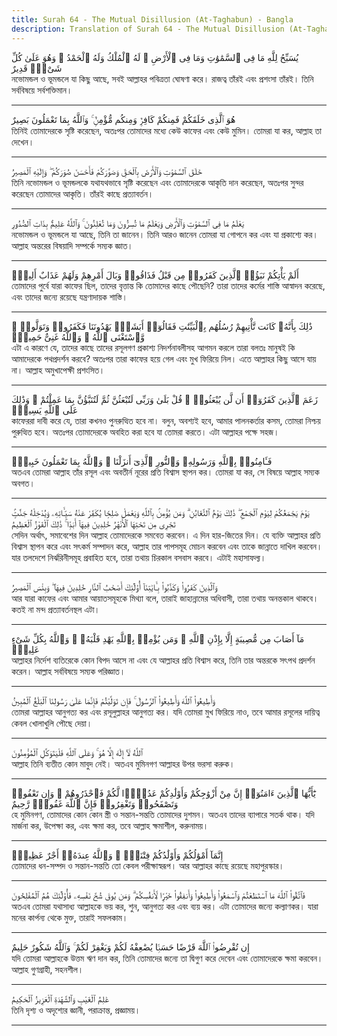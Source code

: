 ```yaml
---
title: Surah 64 - The Mutual Disillusion (At-Taghabun) - Bangla
description: Translation of Surah 64 - The Mutual Disillusion (At-Taghabun) in Bangla
---
```





<Aside type="quran" title="1">
يُسَبِّحُ لِلَّهِ مَا فِى ٱلسَّمَٰوَٰتِ وَمَا فِى ٱلْأَرْضِ ۖ لَهُ ٱلْمُلْكُ وَلَهُ ٱلْحَمْدُ ۖ وَهُوَ عَلَىٰ كُلِّ شَىْءٍۢ قَدِيرٌ
</Aside>

<Aside type="reference" title="1">
নভোমন্ডল ও ভূমন্ডলে যা কিছু আছে, সবই আল্লাহর পবিত্রতা ঘোষণা করে। রাজত্ব তাঁরই এবং প্রশংসা তাঁরই। তিনি সর্ববিষয়ে সর্বশক্তিমান।
</Aside>

---

<Aside type="quran" title="2">
هُوَ ٱلَّذِى خَلَقَكُمْ فَمِنكُمْ كَافِرٌۭ وَمِنكُم مُّؤْمِنٌۭ ۚ وَٱللَّهُ بِمَا تَعْمَلُونَ بَصِيرٌ
</Aside>

<Aside type="reference" title="2">
তিনিই তোমাদেরকে সৃষ্টি করেছেন, অতঃপর তোমাদের মধ্যে কেউ কাফের এবং কেউ মুমিন। তোমরা যা কর, আল্লাহ তা দেখেন।
</Aside>

---

<Aside type="quran" title="3">
خَلَقَ ٱلسَّمَٰوَٰتِ وَٱلْأَرْضَ بِٱلْحَقِّ وَصَوَّرَكُمْ فَأَحْسَنَ صُوَرَكُمْ ۖ وَإِلَيْهِ ٱلْمَصِيرُ
</Aside>

<Aside type="reference" title="3">
তিনি নভোমন্ডল ও ভূমন্ডলকে যথাযথভাবে সৃষ্টি করেছেন এবং তোমাদেরকে আকৃতি দান করেছেন, অতঃপর সুন্দর করেছেন তোমাদের আকৃতি। তাঁরই কাছে প্রত্যাবর্তন।
</Aside>

---

<Aside type="quran" title="4">
يَعْلَمُ مَا فِى ٱلسَّمَٰوَٰتِ وَٱلْأَرْضِ وَيَعْلَمُ مَا تُسِرُّونَ وَمَا تُعْلِنُونَ ۚ وَٱللَّهُ عَلِيمٌۢ بِذَاتِ ٱلصُّدُورِ
</Aside>

<Aside type="reference" title="4">
নভোমন্ডল ও ভূমন্ডলে যা আছে, তিনি তা জানেন। তিনি আরও জানেন তোমরা যা গোপনে কর এবং যা প্রকাশ্যে কর। আল্লাহ অন্তরের বিষয়াদি সম্পর্কে সম্যক জ্ঞাত।
</Aside>

---

<Aside type="quran" title="5">
أَلَمْ يَأْتِكُمْ نَبَؤُا۟ ٱلَّذِينَ كَفَرُوا۟ مِن قَبْلُ فَذَاقُوا۟ وَبَالَ أَمْرِهِمْ وَلَهُمْ عَذَابٌ أَلِيمٌۭ
</Aside>

<Aside type="reference" title="5">
তোমাদের পুর্বে যারা কাফের ছিল, তাদের বৃত্তান্ত কি তোমাদের কাছে পৌছেনি? তারা তাদের কর্মের শাস্তি আস্বাদন করেছে, এবং তাদের জন্যে রয়েছে যন্ত্রণাদায়ক শাস্তি।
</Aside>

---

<Aside type="quran" title="6">
ذَٰلِكَ بِأَنَّهُۥ كَانَت تَّأْتِيهِمْ رُسُلُهُم بِٱلْبَيِّنَٰتِ فَقَالُوٓا۟ أَبَشَرٌۭ يَهْدُونَنَا فَكَفَرُوا۟ وَتَوَلَّوا۟ ۚ وَّٱسْتَغْنَى ٱللَّهُ ۚ وَٱللَّهُ غَنِىٌّ حَمِيدٌۭ
</Aside>

<Aside type="reference" title="6">
এটা এ কারণে যে, তাদের কাছে তাদের রসূলগণ প্রকাশ্য নিদর্শনাবলীসহ আগমন করলে তারা বলতঃ মানুষই কি আমাদেরকে পথপ্রদর্শন করবে? অতঃপর তারা কাফের হয়ে গেল এবং মুখ ফিরিয়ে নিল। এতে আল্লাহর কিছু আসে যায় না। আল্লাহ অমুখাপেক্ষী প্রশংসিত।
</Aside>

---

<Aside type="quran" title="7">
زَعَمَ ٱلَّذِينَ كَفَرُوٓا۟ أَن لَّن يُبْعَثُوا۟ ۚ قُلْ بَلَىٰ وَرَبِّى لَتُبْعَثُنَّ ثُمَّ لَتُنَبَّؤُنَّ بِمَا عَمِلْتُمْ ۚ وَذَٰلِكَ عَلَى ٱللَّهِ يَسِيرٌۭ
</Aside>

<Aside type="reference" title="7">
কাফেররা দাবী করে যে, তারা কখনও পুনরুত্থিত হবে না। বলুন, অবশ্যই হবে, আমার পালনকর্তার কসম, তোমরা নিশ্চয় পুরুত্থিত হবে। অতঃপর তোমাদেরকে অবহিত করা হবে যা তোমরা করতে। এটা আল্লাহর পক্ষে সহজ।
</Aside>

---

<Aside type="quran" title="8">
فَـَٔامِنُوا۟ بِٱللَّهِ وَرَسُولِهِۦ وَٱلنُّورِ ٱلَّذِىٓ أَنزَلْنَا ۚ وَٱللَّهُ بِمَا تَعْمَلُونَ خَبِيرٌۭ
</Aside>

<Aside type="reference" title="8">
অতএব তোমরা আল্লাহ তাঁর রসূল এবং অবতীর্ন নূরের প্রতি বিশ্বাস স্থাপন কর। তোমরা যা কর, সে বিষয়ে আল্লাহ সম্যক অবগত।
</Aside>

---

<Aside type="quran" title="9">
يَوْمَ يَجْمَعُكُمْ لِيَوْمِ ٱلْجَمْعِ ۖ ذَٰلِكَ يَوْمُ ٱلتَّغَابُنِ ۗ وَمَن يُؤْمِنۢ بِٱللَّهِ وَيَعْمَلْ صَٰلِحًۭا يُكَفِّرْ عَنْهُ سَيِّـَٔاتِهِۦ وَيُدْخِلْهُ جَنَّٰتٍۢ تَجْرِى مِن تَحْتِهَا ٱلْأَنْهَٰرُ خَٰلِدِينَ فِيهَآ أَبَدًۭا ۚ ذَٰلِكَ ٱلْفَوْزُ ٱلْعَظِيمُ
</Aside>

<Aside type="reference" title="9">
সেদিন অর্থাৎ, সমাবেশের দিন আল্লাহ তোমাদেরকে সমবেত করবেন। এ দিন হার-জিতের দিন। যে ব্যক্তি আল্লাহর প্রতি বিশ্বাস স্থাপন করে এবং সৎকর্ম সম্পাদন করে, আল্লাহ তার পাপসমূহ মোচন করবেন এবং তাকে জান্নাতে দাখিল করবেন। যার তলদেশে নির্ঝরিনীসমূহ প্রবাহিত হবে, তারা তথায় চিরকাল বসবাস করবে। এটাই মহাসাফল্য।
</Aside>

---

<Aside type="quran" title="10">
وَٱلَّذِينَ كَفَرُوا۟ وَكَذَّبُوا۟ بِـَٔايَٰتِنَآ أُو۟لَٰٓئِكَ أَصْحَٰبُ ٱلنَّارِ خَٰلِدِينَ فِيهَا ۖ وَبِئْسَ ٱلْمَصِيرُ
</Aside>

<Aside type="reference" title="10">
আর যারা কাফের এবং আমার আয়াতসমূহকে মিথ্যা বলে, তারাই জাহান্নামের অধিবাসী, তারা তথায় অনন্তকাল থাকবে। কতই না মন্দ প্রত্যাবর্তনস্থল এটা।
</Aside>

---

<Aside type="quran" title="11">
مَآ أَصَابَ مِن مُّصِيبَةٍ إِلَّا بِإِذْنِ ٱللَّهِ ۗ وَمَن يُؤْمِنۢ بِٱللَّهِ يَهْدِ قَلْبَهُۥ ۚ وَٱللَّهُ بِكُلِّ شَىْءٍ عَلِيمٌۭ
</Aside>

<Aside type="reference" title="11">
আল্লাহর নির্দেশ ব্যতিরেকে কোন বিপদ আসে না এবং যে আল্লাহর প্রতি বিশ্বাস করে, তিনি তার অন্তরকে সৎপথ প্রদর্শন করেন। আল্লাহ সর্ববিষয়ে সম্যক পরিজ্ঞাত।
</Aside>

---

<Aside type="quran" title="12">
وَأَطِيعُوا۟ ٱللَّهَ وَأَطِيعُوا۟ ٱلرَّسُولَ ۚ فَإِن تَوَلَّيْتُمْ فَإِنَّمَا عَلَىٰ رَسُولِنَا ٱلْبَلَٰغُ ٱلْمُبِينُ
</Aside>

<Aside type="reference" title="12">
তোমরা আল্লাহর আনুগত্য কর এবং রসূলুল্লাহর আনুগত্য কর। যদি তোমরা মুখ ফিরিয়ে নাও, তবে আমার রসূলের দায়িত্ব কেবল খোলাখুলি পৌছে দেয়া।
</Aside>

---

<Aside type="quran" title="13">
ٱللَّهُ لَآ إِلَٰهَ إِلَّا هُوَ ۚ وَعَلَى ٱللَّهِ فَلْيَتَوَكَّلِ ٱلْمُؤْمِنُونَ
</Aside>

<Aside type="reference" title="13">
আল্লাহ তিনি ব্যতীত কোন মাবুদ নেই। অতএব মুমিনগণ আল্লাহর উপর ভরসা করুক।
</Aside>

---

<Aside type="quran" title="14">
يَٰٓأَيُّهَا ٱلَّذِينَ ءَامَنُوٓا۟ إِنَّ مِنْ أَزْوَٰجِكُمْ وَأَوْلَٰدِكُمْ عَدُوًّۭا لَّكُمْ فَٱحْذَرُوهُمْ ۚ وَإِن تَعْفُوا۟ وَتَصْفَحُوا۟ وَتَغْفِرُوا۟ فَإِنَّ ٱللَّهَ غَفُورٌۭ رَّحِيمٌ
</Aside>

<Aside type="reference" title="14">
হে মুমিনগণ, তোমাদের কোন কোন স্ত্রী ও সন্তান-সন্ততি তোমাদের দুশমন। অতএব তাদের ব্যাপারে সতর্ক থাক। যদি মার্জনা কর, উপেক্ষা কর, এবং ক্ষমা কর, তবে আল্লাহ ক্ষমাশীল, করুনাময়।
</Aside>

---

<Aside type="quran" title="15">
إِنَّمَآ أَمْوَٰلُكُمْ وَأَوْلَٰدُكُمْ فِتْنَةٌۭ ۚ وَٱللَّهُ عِندَهُۥٓ أَجْرٌ عَظِيمٌۭ
</Aside>

<Aside type="reference" title="15">
তোমাদের ধন-সম্পদ ও সন্তান-সন্ততি তো কেবল পরীক্ষাস্বরূপ। আর আল্লাহর কাছে রয়েছে মহাপুরস্কার।
</Aside>

---

<Aside type="quran" title="16">
فَٱتَّقُوا۟ ٱللَّهَ مَا ٱسْتَطَعْتُمْ وَٱسْمَعُوا۟ وَأَطِيعُوا۟ وَأَنفِقُوا۟ خَيْرًۭا لِّأَنفُسِكُمْ ۗ وَمَن يُوقَ شُحَّ نَفْسِهِۦ فَأُو۟لَٰٓئِكَ هُمُ ٱلْمُفْلِحُونَ
</Aside>

<Aside type="reference" title="16">
অতএব তোমরা যথাসাধ্য আল্লাহকে ভয় কর, শুন, আনুগত্য কর এবং ব্যয় কর। এটা তোমাদের জন্যে কল্যাণকর। যারা মনের কার্পন্য থেকে মুক্ত, তারাই সফলকাম।
</Aside>

---

<Aside type="quran" title="17">
إِن تُقْرِضُوا۟ ٱللَّهَ قَرْضًا حَسَنًۭا يُضَٰعِفْهُ لَكُمْ وَيَغْفِرْ لَكُمْ ۚ وَٱللَّهُ شَكُورٌ حَلِيمٌ
</Aside>

<Aside type="reference" title="17">
যদি তোমরা আল্লাহকে উত্তম &#2443ণ দান কর, তিনি তোমাদের জন্যে তা দ্বিগুণ করে দেবেন এবং তোমাদেরকে ক্ষমা করবেন। আল্লাহ গুণগ্রাহী, সহনশীল।
</Aside>

---

<Aside type="quran" title="18">
عَٰلِمُ ٱلْغَيْبِ وَٱلشَّهَٰدَةِ ٱلْعَزِيزُ ٱلْحَكِيمُ
</Aside>

<Aside type="reference" title="18">
তিনি দৃশ্য ও অদৃশ্যের জ্ঞানী, পরাক্রান্ত, প্রজ্ঞাময়।
</Aside>

---
